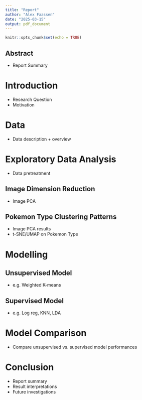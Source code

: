 ```yaml
---
title: "Report"
author: "Alex Faassen"
date: "2025-03-15"
output: pdf_document
---
```


```r
knitr::opts_chunk$set(echo = TRUE)
```

## Abstract

- Report Summary

# Introduction

- Research Question
- Motivation

# Data

- Data description + overview

# Exploratory Data Analysis

- Data pretreatment

## Image Dimension Reduction

- Image PCA

## Pokemon Type Clustering Patterns

- Image PCA results
- t-SNE/UMAP on Pokemon Type

# Modelling

## Unsupervised Model

- e.g. Weighted K-means

## Supervised Model

- e.g. Log reg, KNN, LDA

# Model Comparison

- Compare unsupervised vs. supervised model performances

# Conclusion

- Report summary
- Result interpretations
- Future investigations

